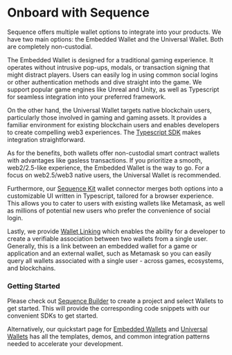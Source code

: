 # Onboard with Sequence

Sequence offers multiple wallet options to integrate into your products. We have two main options: the Embedded Wallet and the Universal Wallet. Both are completely non-custodial.

The Embedded Wallet is designed for a traditional gaming experience. It operates without intrusive pop-ups, modals, or transaction signing that might distract players. Users can easily log in using common social logins or other authentication methods and dive straight into the game. We support popular game engines like Unreal and Unity, as well as Typescript for seamless integration into your preferred framework.

On the other hand, the Universal Wallet targets native blockchain users, particularly those involved in gaming and gaming assets. It provides a familiar environment for existing blockchain users and enables developers to create compelling web3 experiences. The [Typescript SDK](/sdk/typescript/guides/overview) makes integration straightforward.

As for the benefits, both wallets offer non-custodial smart contract wallets with advantages like gasless transactions. If you prioritize a smooth, web2/2.5-like experience, the Embedded Wallet is the way to go. For a focus on web2.5/web3 native users, the Universal Wallet is recommended.

Furthermore, our [Sequence Kit](/solutions/wallets/sequence-kit/overview) wallet connector merges both options into a customizable UI written in Typescript, tailored for a browser experience. This allows you to cater to users with existing wallets like Metamask, as well as millions of potential new users who prefer the convenience of social login.

Lastly, we provide [Wallet Linking](/solutions/wallets/link-wallets/overview) which enables the ability for a developer to create a verifiable association between two wallets from a single user. Generally, this is a link between an embedded wallet for a game or application and an external wallet, such as Metamask so you can easily query all wallets associated with a single user - across games, ecosystems, and blockchains.

### Getting Started
Please check out [Sequence Builder](https://sequence.build) to create a project and select Wallets to get started. This will provide the corresponding code snippets with our convenient SDKs to get started.

Alternatively, our quickstart page for [Embedded Wallets](/solutions/wallets/embedded-wallet/quickstart) and [Universal Wallets](/solutions/wallets/universal-wallet/quickstart) has all the templates, demos, and common integration patterns needed to accelerate your development.




